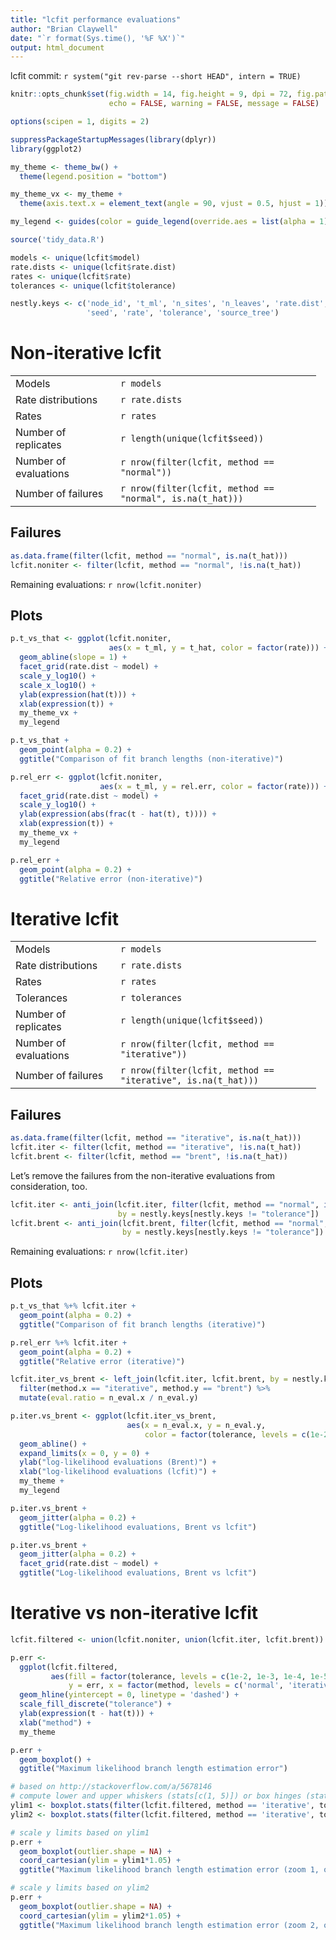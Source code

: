 ```yaml
---
title: "lcfit performance evaluations"
author: "Brian Claywell"
date: "`r format(Sys.time(), '%F %X')`"
output: html_document
---
```


lcfit commit: `r system("git rev-parse --short HEAD", intern = TRUE)`

```r
knitr::opts_chunk$set(fig.width = 14, fig.height = 9, dpi = 72, fig.path='figures/',
                      echo = FALSE, warning = FALSE, message = FALSE)

options(scipen = 1, digits = 2)

suppressPackageStartupMessages(library(dplyr))
library(ggplot2)

my_theme <- theme_bw() +
  theme(legend.position = "bottom")

my_theme_vx <- my_theme +
  theme(axis.text.x = element_text(angle = 90, vjust = 0.5, hjust = 1))

my_legend <- guides(color = guide_legend(override.aes = list(alpha = 1)))

source('tidy_data.R')

models <- unique(lcfit$model)
rate.dists <- unique(lcfit$rate.dist)
rates <- unique(lcfit$rate)
tolerances <- unique(lcfit$tolerance)

nestly.keys <- c('node_id', 't_ml', 'n_sites', 'n_leaves', 'rate.dist', 'model',
                 'seed', 'rate', 'tolerance', 'source_tree')
```

# Non-iterative lcfit


---------------------   ---------------------------------------------
Models                  `r models`

Rate distributions      `r rate.dists`

Rates                   `r rates`

Number of replicates    `r length(unique(lcfit$seed))`

Number of evaluations   `r nrow(filter(lcfit, method == "normal"))`

Number of failures      `r nrow(filter(lcfit, method == "normal", is.na(t_hat)))`
---------------------   ---------------------------------------------


## Failures


```r
as.data.frame(filter(lcfit, method == "normal", is.na(t_hat)))
lcfit.noniter <- filter(lcfit, method == "normal", !is.na(t_hat))
```

Remaining evaluations: `r nrow(lcfit.noniter)`


## Plots


```r

p.t_vs_that <- ggplot(lcfit.noniter,
                      aes(x = t_ml, y = t_hat, color = factor(rate))) +
  geom_abline(slope = 1) +
  facet_grid(rate.dist ~ model) +
  scale_y_log10() +
  scale_x_log10() +
  ylab(expression(hat(t))) +
  xlab(expression(t)) +
  my_theme_vx +
  my_legend

p.t_vs_that +
  geom_point(alpha = 0.2) +
  ggtitle("Comparison of fit branch lengths (non-iterative)")

```

```r
p.rel_err <- ggplot(lcfit.noniter,
                    aes(x = t_ml, y = rel.err, color = factor(rate))) +
  facet_grid(rate.dist ~ model) +
  scale_y_log10() +
  ylab(expression(abs(frac(t - hat(t), t)))) +
  xlab(expression(t)) +
  my_theme_vx +
  my_legend

p.rel_err +
  geom_point(alpha = 0.2) +
  ggtitle("Relative error (non-iterative)")

```


# Iterative lcfit


---------------------   ---------------------------------------------
Models                  `r models`

Rate distributions      `r rate.dists`

Rates                   `r rates`

Tolerances              `r tolerances`

Number of replicates    `r length(unique(lcfit$seed))`

Number of evaluations   `r nrow(filter(lcfit, method == "iterative"))`

Number of failures      `r nrow(filter(lcfit, method == "iterative", is.na(t_hat)))`
---------------------   ---------------------------------------------


## Failures


```r

as.data.frame(filter(lcfit, method == "iterative", is.na(t_hat)))
lcfit.iter <- filter(lcfit, method == "iterative", !is.na(t_hat))
lcfit.brent <- filter(lcfit, method == "brent", !is.na(t_hat))
```


Let's remove the failures from the non-iterative evaluations from consideration, too.


```r
lcfit.iter <- anti_join(lcfit.iter, filter(lcfit, method == "normal", is.na(t_hat)),
                        by = nestly.keys[nestly.keys != "tolerance"])
lcfit.brent <- anti_join(lcfit.brent, filter(lcfit, method == "normal", is.na(t_hat)),
                         by = nestly.keys[nestly.keys != "tolerance"])
```

Remaining evaluations: `r nrow(lcfit.iter)`


## Plots


```r

p.t_vs_that %+% lcfit.iter +
  geom_point(alpha = 0.2) +
  ggtitle("Comparison of fit branch lengths (iterative)")
```

```r
p.rel_err %+% lcfit.iter +
  geom_point(alpha = 0.2) +
  ggtitle("Relative error (iterative)")
```

```r
lcfit.iter_vs_brent <- left_join(lcfit.iter, lcfit.brent, by = nestly.keys) %>%
  filter(method.x == "iterative", method.y == "brent") %>%
  mutate(eval.ratio = n_eval.x / n_eval.y)
```

```r
p.iter.vs_brent <- ggplot(lcfit.iter_vs_brent,
                          aes(x = n_eval.x, y = n_eval.y,
                              color = factor(tolerance, levels = c(1e-2, 1e-3, 1e-4, 1e-5, 1e-6)))) +
  geom_abline() +
  expand_limits(x = 0, y = 0) +
  ylab("log-likelihood evaluations (Brent)") +
  xlab("log-likelihood evaluations (lcfit)") +
  my_theme +
  my_legend

p.iter.vs_brent +
  geom_jitter(alpha = 0.2) +
  ggtitle("Log-likelihood evaluations, Brent vs lcfit")
```

```r
p.iter.vs_brent +
  geom_jitter(alpha = 0.2) +
  facet_grid(rate.dist ~ model) +
  ggtitle("Log-likelihood evaluations, Brent vs lcfit")
```


# Iterative vs non-iterative lcfit

```r

lcfit.filtered <- union(lcfit.noniter, union(lcfit.iter, lcfit.brent))

p.err <-
  ggplot(lcfit.filtered,
         aes(fill = factor(tolerance, levels = c(1e-2, 1e-3, 1e-4, 1e-5, 1e-6)),
             y = err, x = factor(method, levels = c('normal', 'iterative', 'brent')))) +
  geom_hline(yintercept = 0, linetype = 'dashed') +
  scale_fill_discrete("tolerance") +
  ylab(expression(t - hat(t))) +
  xlab("method") +
  my_theme

p.err +
  geom_boxplot() +
  ggtitle("Maximum likelihood branch length estimation error")

# based on http://stackoverflow.com/a/5678146
# compute lower and upper whiskers (stats[c(1, 5)]) or box hinges (stats[c(2, 4]))
ylim1 <- boxplot.stats(filter(lcfit.filtered, method == 'iterative', tolerance == 0.01)$err)$stats[c(1, 5)]
ylim2 <- boxplot.stats(filter(lcfit.filtered, method == 'iterative', tolerance == 0.001)$err)$stats[c(1, 5)]

# scale y limits based on ylim1
p.err +
  geom_boxplot(outlier.shape = NA) +
  coord_cartesian(ylim = ylim1*1.05) +
  ggtitle("Maximum likelihood branch length estimation error (zoom 1, outliers suppressed)")

# scale y limits based on ylim2
p.err +
  geom_boxplot(outlier.shape = NA) +
  coord_cartesian(ylim = ylim2*1.05) +
  ggtitle("Maximum likelihood branch length estimation error (zoom 2, outliers suppressed)")
```
